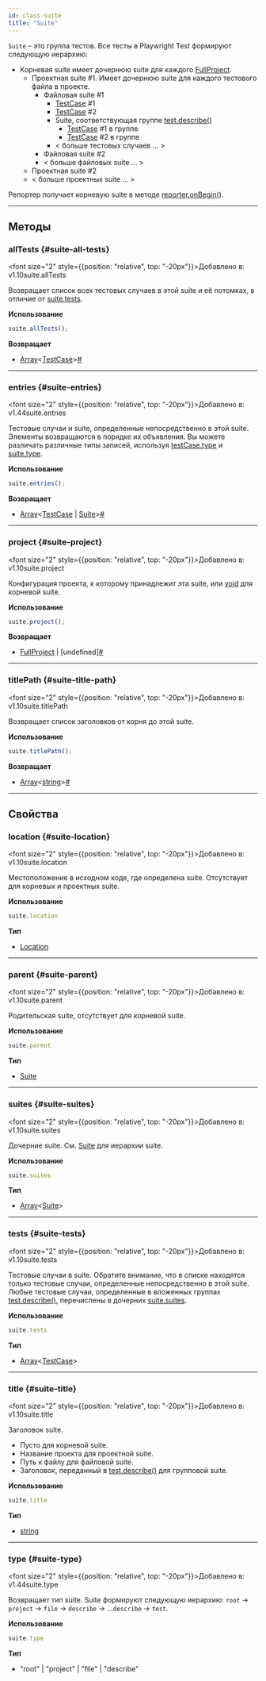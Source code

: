 ```yaml
---
id: class-suite
title: "Suite"
---
```



`Suite` – это группа тестов. Все тесты в Playwright Test формируют следующую иерархию:
* Корневая suite имеет дочернюю suite для каждого [FullProject].
  * Проектная suite #1. Имеет дочернюю suite для каждого тестового файла в проекте.
    * Файловая suite #1
      * [TestCase] #1
      * [TestCase] #2
      * Suite, соответствующая группе [test.describe()](/api/class-test.mdx#test-describe)
        * [TestCase] #1 в группе
        * [TestCase] #2 в группе
      * < больше тестовых случаев ... >
    * Файловая suite #2
    * < больше файловых suite ... >
  * Проектная suite #2
  * < больше проектных suite ... >

Репортер получает корневую suite в методе [reporter.onBegin()](/api/class-reporter.mdx#reporter-on-begin).


---

## Методы

### allTests {#suite-all-tests}

<font size="2" style={{position: "relative", top: "-20px"}}>Добавлено в: v1.10</font><x-search>suite.allTests</x-search>

Возвращает список всех тестовых случаев в этой suite и её потомках, в отличие от [suite.tests](/api/class-suite.mdx#suite-tests).

**Использование**

```js
suite.allTests();
```

**Возвращает**
- [Array]&lt;[TestCase]&gt;<a aria-hidden="true" tabIndex="-1" class="list-anchor-link" id="suite-all-tests-return"/><a href="#suite-all-tests-return" class="list-anchor">#</a>

---

### entries {#suite-entries}

<font size="2" style={{position: "relative", top: "-20px"}}>Добавлено в: v1.44</font><x-search>suite.entries</x-search>

Тестовые случаи и suite, определенные непосредственно в этой suite. Элементы возвращаются в порядке их объявления. Вы можете различать различные типы записей, используя [testCase.type](/api/class-testcase.mdx#test-case-type) и [suite.type](/api/class-suite.mdx#suite-type).

**Использование**

```js
suite.entries();
```

**Возвращает**
- [Array]&lt;[TestCase] | [Suite]&gt;<a aria-hidden="true" tabIndex="-1" class="list-anchor-link" id="suite-entries-return"/><a href="#suite-entries-return" class="list-anchor">#</a>

---

### project {#suite-project}

<font size="2" style={{position: "relative", top: "-20px"}}>Добавлено в: v1.10</font><x-search>suite.project</x-search>

Конфигурация проекта, к которому принадлежит эта suite, или [void] для корневой suite.

**Использование**

```js
suite.project();
```

**Возвращает**
- [FullProject] | [undefined]<a aria-hidden="true" tabIndex="-1" class="list-anchor-link" id="suite-project-return"/><a href="#suite-project-return" class="list-anchor">#</a>

---

### titlePath {#suite-title-path}

<font size="2" style={{position: "relative", top: "-20px"}}>Добавлено в: v1.10</font><x-search>suite.titlePath</x-search>

Возвращает список заголовков от корня до этой suite.

**Использование**

```js
suite.titlePath();
```

**Возвращает**
- [Array]&lt;[string]&gt;<a aria-hidden="true" tabIndex="-1" class="list-anchor-link" id="suite-title-path-return"/><a href="#suite-title-path-return" class="list-anchor">#</a>

---

## Свойства

### location {#suite-location}

<font size="2" style={{position: "relative", top: "-20px"}}>Добавлено в: v1.10</font><x-search>suite.location</x-search>

Местоположение в исходном коде, где определена suite. Отсутствует для корневых и проектных suite.

**Использование**

```js
suite.location
```

**Тип**
- [Location]

---

### parent {#suite-parent}

<font size="2" style={{position: "relative", top: "-20px"}}>Добавлено в: v1.10</font><x-search>suite.parent</x-search>

Родительская suite, отсутствует для корневой suite.

**Использование**

```js
suite.parent
```

**Тип**
- [Suite]

---

### suites {#suite-suites}

<font size="2" style={{position: "relative", top: "-20px"}}>Добавлено в: v1.10</font><x-search>suite.suites</x-search>

Дочерние suite. См. [Suite] для иерархии suite.

**Использование**

```js
suite.suites
```

**Тип**
- [Array]&lt;[Suite]&gt;

---

### tests {#suite-tests}

<font size="2" style={{position: "relative", top: "-20px"}}>Добавлено в: v1.10</font><x-search>suite.tests</x-search>

Тестовые случаи в suite. Обратите внимание, что в списке находятся только тестовые случаи, определенные непосредственно в этой suite. Любые тестовые случаи, определенные в вложенных группах [test.describe()](/api/class-test.mdx#test-describe), перечислены в дочерних [suite.suites](/api/class-suite.mdx#suite-suites).

**Использование**

```js
suite.tests
```

**Тип**
- [Array]&lt;[TestCase]&gt;

---

### title {#suite-title}

<font size="2" style={{position: "relative", top: "-20px"}}>Добавлено в: v1.10</font><x-search>suite.title</x-search>

Заголовок suite.
* Пусто для корневой suite.
* Название проекта для проектной suite.
* Путь к файлу для файловой suite.
* Заголовок, переданный в [test.describe()](/api/class-test.mdx#test-describe) для групповой suite.

**Использование**

```js
suite.title
```

**Тип**
- [string]

---

### type {#suite-type}

<font size="2" style={{position: "relative", top: "-20px"}}>Добавлено в: v1.44</font><x-search>suite.type</x-search>

Возвращает тип suite. Suite формируют следующую иерархию: `root` -> `project` -> `file` -> `describe` -> ...`describe` -> `test`.

**Использование**

```js
suite.type
```

**Тип**
- "root" | "project" | "file" | "describe"


[Accessibility]: /api/class-accessibility.mdx "Accessibility"
[Android]: /api/class-android.mdx "Android"
[AndroidDevice]: /api/class-androiddevice.mdx "AndroidDevice"
[AndroidInput]: /api/class-androidinput.mdx "AndroidInput"
[AndroidSocket]: /api/class-androidsocket.mdx "AndroidSocket"
[AndroidWebView]: /api/class-androidwebview.mdx "AndroidWebView"
[APIRequest]: /api/class-apirequest.mdx "APIRequest"
[APIRequestContext]: /api/class-apirequestcontext.mdx "APIRequestContext"
[APIResponse]: /api/class-apiresponse.mdx "APIResponse"
[APIResponseAssertions]: /api/class-apiresponseassertions.mdx "APIResponseAssertions"
[Browser]: /api/class-browser.mdx "Browser"
[BrowserContext]: /api/class-browsercontext.mdx "BrowserContext"
[BrowserServer]: /api/class-browserserver.mdx "BrowserServer"
[BrowserType]: /api/class-browsertype.mdx "BrowserType"
[CDPSession]: /api/class-cdpsession.mdx "CDPSession"
[Clock]: /api/class-clock.mdx "Clock"
[ConsoleMessage]: /api/class-consolemessage.mdx "ConsoleMessage"
[Coverage]: /api/class-coverage.mdx "Coverage"
[Dialog]: /api/class-dialog.mdx "Dialog"
[Download]: /api/class-download.mdx "Download"
[Electron]: /api/class-electron.mdx "Electron"
[ElectronApplication]: /api/class-electronapplication.mdx "ElectronApplication"
[ElementHandle]: /api/class-elementhandle.mdx "ElementHandle"
[FileChooser]: /api/class-filechooser.mdx "FileChooser"
[Frame]: /api/class-frame.mdx "Frame"
[FrameLocator]: /api/class-framelocator.mdx "FrameLocator"
[GenericAssertions]: /api/class-genericassertions.mdx "GenericAssertions"
[JSHandle]: /api/class-jshandle.mdx "JSHandle"
[Keyboard]: /api/class-keyboard.mdx "Keyboard"
[Locator]: /api/class-locator.mdx "Locator"
[LocatorAssertions]: /api/class-locatorassertions.mdx "LocatorAssertions"
[Logger]: /api/class-logger.mdx "Logger"
[Mouse]: /api/class-mouse.mdx "Mouse"
[Page]: /api/class-page.mdx "Page"
[PageAssertions]: /api/class-pageassertions.mdx "PageAssertions"
[Playwright]: /api/class-playwright.mdx "Playwright"
[PlaywrightAssertions]: /api/class-playwrightassertions.mdx "PlaywrightAssertions"
[Request]: /api/class-request.mdx "Request"
[Response]: /api/class-response.mdx "Response"
[Route]: /api/class-route.mdx "Route"
[Selectors]: /api/class-selectors.mdx "Selectors"
[SnapshotAssertions]: /api/class-snapshotassertions.mdx "SnapshotAssertions"
[TimeoutError]: /api/class-timeouterror.mdx "TimeoutError"
[Touchscreen]: /api/class-touchscreen.mdx "Touchscreen"
[Tracing]: /api/class-tracing.mdx "Tracing"
[Video]: /api/class-video.mdx "Video"
[WebError]: /api/class-weberror.mdx "WebError"
[WebSocket]: /api/class-websocket.mdx "WebSocket"
[WebSocketRoute]: /api/class-websocketroute.mdx "WebSocketRoute"
[Worker]: /api/class-worker.mdx "Worker"
[Fixtures]: /api/class-fixtures.mdx "Fixtures"
[FullConfig]: /api/class-fullconfig.mdx "FullConfig"
[FullProject]: /api/class-fullproject.mdx "FullProject"
[Location]: /api/class-location.mdx "Location"
[Test]: /api/class-test.mdx "Test"
[TestConfig]: /api/class-testconfig.mdx "TestConfig"
[TestInfo]: /api/class-testinfo.mdx "TestInfo"
[TestInfoError]: /api/class-testinfoerror.mdx "TestInfoError"
[TestOptions]: /api/class-testoptions.mdx "TestOptions"
[TestProject]: /api/class-testproject.mdx "TestProject"
[TestStepInfo]: /api/class-teststepinfo.mdx "TestStepInfo"
[WorkerInfo]: /api/class-workerinfo.mdx "WorkerInfo"
[Reporter]: /api/class-reporter.mdx "Reporter"
[Suite]: /api/class-suite.mdx "Suite"
[TestCase]: /api/class-testcase.mdx "TestCase"
[TestError]: /api/class-testerror.mdx "TestError"
[TestResult]: /api/class-testresult.mdx "TestResult"
[TestStep]: /api/class-teststep.mdx "TestStep"
[Element]: https://developer.mozilla.org/en-US/docs/Web/API/element "Element"
[EvaluationArgument]: /evaluating.mdx#evaluation-argument "EvaluationArgument"
[Promise]: https://developer.mozilla.org/en-US/docs/Web/JavaScript/Reference/Global_Objects/Promise "Promise"
[iterator]: https://developer.mozilla.org/en-US/docs/Web/JavaScript/Reference/Iteration_protocols "Iterator"
[origin]: https://developer.mozilla.org/en-US/docs/Glossary/Origin "Origin"
[selector]: https://developer.mozilla.org/en-US/docs/Web/CSS/CSS_Selectors "selector"
[Serializable]: https://developer.mozilla.org/en-US/docs/Web/JavaScript/Reference/Global_Objects/JSON/stringify#Description "Serializable"
[UIEvent.detail]: https://developer.mozilla.org/en-US/docs/Web/API/UIEvent/detail "UIEvent.detail"
[UnixTime]: https://en.wikipedia.org/wiki/Unix_time "Unix Time"
[xpath]: https://developer.mozilla.org/en-US/docs/Web/XPath "xpath"

[Array]: https://developer.mozilla.org/en-US/docs/Web/JavaScript/Reference/Global_Objects/Array "Array"
[boolean]: https://developer.mozilla.org/en-US/docs/Web/JavaScript/Data_structures#Boolean_type "Boolean"
[Buffer]: https://nodejs.org/api/buffer.html#buffer_class_buffer "Buffer"
[ChildProcess]: https://nodejs.org/api/child_process.html "ChildProcess"
[Date]: https://developer.mozilla.org/en-US/docs/Web/JavaScript/Reference/Global_Objects/Date "Date"
[Error]: https://nodejs.org/api/errors.html#errors_class_error "Error"
[EventEmitter]: https://nodejs.org/api/events.html#events_class_eventemitter "EventEmitter"
[function]: https://developer.mozilla.org/en-US/docs/Web/JavaScript/Reference/Global_Objects/Function "Function"
[FormData]: https://developer.mozilla.org/en-US/docs/Web/API/FormData "FormData"
[Map]: https://developer.mozilla.org/en-US/docs/Web/JavaScript/Reference/Global_Objects/Map "Map"
[Metadata]: https://developer.mozilla.org/en-US/docs/Web/JavaScript/Reference/Global_Objects/Object "Object&lt;string, any&gt;"
[null]: https://developer.mozilla.org/en-US/docs/Web/JavaScript/Reference/Global_Objects/null "null"
[number]: https://developer.mozilla.org/en-US/docs/Web/JavaScript/Data_structures#Number_type "Number"
[Object]: https://developer.mozilla.org/en-US/docs/Web/JavaScript/Reference/Global_Objects/Object "Object"
[Promise]: https://developer.mozilla.org/en-US/docs/Web/JavaScript/Reference/Global_Objects/Promise "Promise"
[Readable]: https://nodejs.org/api/stream.html#stream_class_stream_readable "Readable"
[ReadStream]: https://nodejs.org/api/fs.html#class-fsreadstream "ReadStream"
[RegExp]: https://developer.mozilla.org/en-US/docs/Web/JavaScript/Reference/Global_Objects/RegExp "RegExp"
[string]: https://developer.mozilla.org/en-US/docs/Web/JavaScript/Data_structures#String_type "string"
[void]: https://developer.mozilla.org/en-US/docs/Web/JavaScript/Reference/Global_Objects/undefined "void"
[URL]: https://nodejs.org/api/url.html "URL"
[URLSearchParams]: https://developer.mozilla.org/en-US/docs/Web/API/URLSearchParams "URLSearchParams"

[all available image tags]: https://mcr.microsoft.com/en-us/product/playwright/about "all available image tags"
[Microsoft Artifact Registry]: https://mcr.microsoft.com/en-us/product/playwright/about "Microsoft Artifact Registry"
[Dockerfile.noble]: https://github.com/microsoft/playwright/blob/main/utils/docker/Dockerfile.noble "Dockerfile.noble"